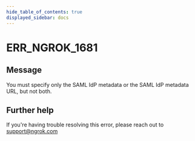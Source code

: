 ```yaml
---
hide_table_of_contents: true
displayed_sidebar: docs
---
```



# ERR_NGROK_1681

## Message

You must specify only the SAML IdP metadata or the SAML IdP metadata URL, but not both.

<ErrorDetails error="err_ngrok_1681" />

## Further help

If you're having trouble resolving this error, please reach out to [support@ngrok.com](mailto:support@ngrok.com?subject=Help%20with%20ERR_NGROK_1681)
